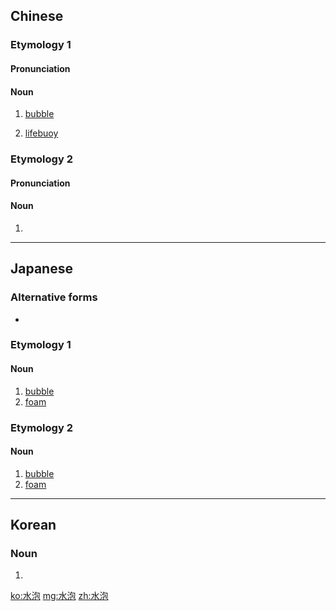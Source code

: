 ==Chinese==
{{zh-forms}}

===Etymology 1===

====Pronunciation====
{{zh-pron
|m=shuǐpào,er=y
|c=seoi2 pou5
|h=pfs=súi-phô
|mn=chúi-pho
|cat=n
}}

====Noun====
{{zh-noun}}

# [[bubble]] {{zh-mw|個}}
# {{lb|zh|Cantonese}} [[lifebuoy]] {{zh-mw|個}}

===Etymology 2===
{{zh-forms}}

====Pronunciation====
{{zh-pron
|m=shuǐpào,er=y
|c=seoi2 pok1,seoi2 paau3
|mn=chúi-phā
|cat=n
}}

====Noun====
{{zh-noun}}

# {{zh-alt-form|水疱|blister}}

----

==Japanese==

===Alternative forms===
* {{l/ja|水沫}}

===Etymology 1===
{{ja-kanjitab|すい|ほう|yomi=on}}

====Noun====
{{ja-noun|すいほう}}

# [[bubble]]
# [[foam]]

===Etymology 2===

====Noun====
{{ja-noun|みなわ}}

# [[bubble]]
# [[foam]]

----

==Korean==
{{ko-hanjatab}}

===Noun===
{{ko-noun|rv=supo|hangeul=수포}}

# {{hanja form of|수포|bubble}}

[[ko:水泡]]
[[mg:水泡]]
[[zh:水泡]]